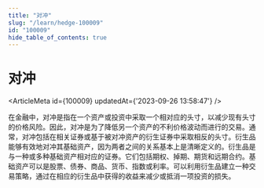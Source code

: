 ```yaml
---
title: "对冲"
slug: "/learn/hedge-100009"
id: "100009"
hide_table_of_contents: true
---
```



# 对冲

<ArticleMeta id={100009} updatedAt={'2023-09-26 13:58:47'} />
<div className='border-solid border-b border-t-0 my-4 border-[var(--ifm-color-gray-300)]' />

在金融中，对冲是指在一个资产或投资中采取一个相对应的头寸，以减少现有头寸的价格风险。因此，对冲是为了降低另一个资产的不利价格波动而进行的交易。通常，对冲包括在相关证券或基于被对冲资产的衍生证券中采取相反的头寸。衍生品能够有效地对冲其基础资产，因为两者之间的关系基本上是清晰定义的。衍生品是与一种或多种基础资产相对应的证券。它们包括期权、掉期、期货和远期合约。基础资产可以是股票、债券、商品、货币、指数或利率。可以利用衍生品建立一种交易策略，通过在相应的衍生品中获得的收益来减少或抵消一项投资的损失。
